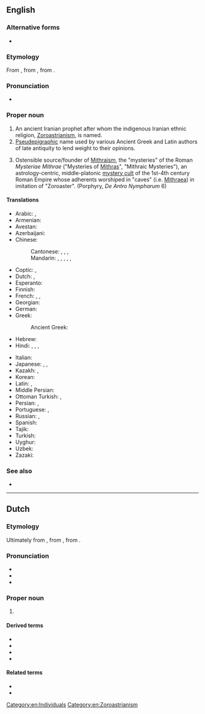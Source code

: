 ==English==
{{wikipedia}}

===Alternative forms===
* {{l|en|Zarathustra}} {{gloss|directly from Avestan}}

===Etymology===
From {{der|en|la|Zōroastrēs}}, from {{der|en|grc|Ζωροάστρης}}, from {{etyl|ae|en}} {{m|ae|sc=Avst|𐬰𐬀𐬭𐬀𐬚𐬎𐬱𐬙𐬭𐬀}}.

===Pronunciation===
* {{IPA|en|/ˌzɒɹoʊˈæstəɹ/|/ˈzɒɹoʊˌæstəɹ/}}

===Proper noun===
{{en-proper noun}}

# An ancient Iranian prophet after whom the indigenous Iranian ethnic religion, [[Zoroastrianism]], is named.
# [[pseudepigraphic|Pseudepigraphic]] name used by various Ancient Greek and Latin authors of late antiquity to lend weight to their opinions.
# {{rfc-sense|en}} Ostensible source/founder of [[Mithraism]], the "mysteries" of the Roman ''Mysteriae Mithrae'' ("Mysteries of [[Mithras]]", "Mithraic Mysteries"), an astrology-centric, middle-platonic [[mystery cult]] of the 1st-4th century Roman Empire whose adherents worshiped in "caves" (i.e. [[Mithraeum|Mithraea]]) in imitation of "Zoroaster". (Porphyry, ''De Antro Nympharum'' 6)

====Translations====
{{trans-top|founder of Zoroastrianism}}
* Arabic: {{t|ar|زَرَادُشْت|m}}, {{t|ar|زَرَادَشْت|m}}
* Armenian: {{t|hy|Զրադաշտ}}
* Avestan: {{t|ae|𐬰𐬀𐬭𐬀𐬚𐬎𐬱𐬙𐬭𐬀}}
* Azerbaijani: {{t|az|Zərdüşt}}
* Chinese:
*: Cantonese: {{t|yue|蘇魯支}}, {{t|yue|苏鲁支|tr=sou1 lou5 zi1}}, {{t|yue|瑣羅亞斯德}}, {{t|yur|琐罗亚斯德|tr=so2 lo4 aa3 si1 dak1}}
*: Mandarin: {{t|cmn|蘇魯支}}, {{t|cmn|苏鲁支|tr=Sūlǔzhī}}, {{t+|cmn|瑣羅亞斯德}}, {{t+|cmn|琐罗亚斯德|tr=Suǒluóyàsīdé}}, {{t|cmn|查拉圖斯特拉}}, {{t|cmn|查拉图斯特拉|tr=Chálātúsītèlā}}
* Coptic: {{t|cop|ⲍⲁⲣⲇⲣⲟⲩϣⲧ|m}}, {{t|cop|ⲍⲁⲣⲁⲇⲏⲥ|m}}
* Dutch: {{t|nl|Zoroaster|m}}, {{t|nl|Zarathoestra|m}}
* Esperanto: {{t|eo|Zaratuŝtro}}
* Finnish: {{t+|fi|Zarathustra}}
* French: {{t+|fr|Zoroastre|m}}, {{t|fr|Zarathushtra|m}}, {{t+|fr|Zarathoustra|m}}
* Georgian: {{t|ka|ზარათუშტრა}}
* German: {{t|de|Zarathustra|m}}
* Greek: {{t+|el|Ζωροάστρης|m}}
*: Ancient Greek: {{l|grc|Ζωροάστρης}}
* Hebrew: {{t|he|זרתוסטרא|m|tr=zaratústra}}
* Hindi: {{t|hi|ज़रथुश्त्र|m}}, {{t|hi|जारोस्टर|m}}, {{t+|hi|जरदुश्त}}, {{t+|hi|जरतुश्त|m}}
{{trans-mid}}
* Italian: {{t|it|Zoroastro|m}}
* Japanese: {{t|ja|ゾロアスター|tr=Zoroasutā|sc=Jpan}}, {{t|ja|ザラスシュトラ|tr=Zarasushutora|sc=Jpan}}, {{t|ja|ツァラトゥストラ|tr=Tsaratusutora}}
* Kazakh: {{t|kk|Зардұшт}}, {{t|kk|Заратуштра}}
* Korean: {{t|ko|^조로아스터}}
* Latin: {{t|la|Zoroaster|m}}, {{t|la|Zōroastrēs}}
* Middle Persian: {{t|pal|𐭦𐭫𐭲𐭥𐭱𐭲|ts=zardušt}}
* Ottoman Turkish: {{t|ota|زردشت|tr=Zerdüşt}}, {{t|ota|زراتشت|tr=Zeratüşt}}
* Persian: {{t+|fa|زردشت|tr=zardošt}}, {{t+|fa|زرتشت|tr=zartošt}}
* Portuguese: {{t|pt|Zoroastro|m}}, {{t|pt|Zaratustra|m}}
* Russian: {{t|ru|Зарату́стра|m}}, {{t|ru|Зороа́стр}}
* Spanish: {{t+|es|Zoroastro|m}}
* Tajik: {{t|tg|Зардушт|sc=Cyrl}}
* Turkish: {{t+|tr|Zerdüşt}}
* Uyghur: {{t|ug|زەردۇشت}}
* Uzbek: {{t|uz|Zardusht}}
* Zazaki: {{t|zza|Zerduşt}}
{{trans-bottom}}

===See also===
* {{l|en|Zoroastrian}}

[[Category:en:Individuals]]
[[Category:en:Zoroastrianism]]

----

==Dutch==

===Etymology===
Ultimately from {{der|nl|la|Zōroastrēs}}, from {{der|nl|grc|Ζωροάστρης}}, from {{der|nl|ae|𐬰𐬀𐬭𐬀𐬚𐬎𐬱𐬙𐬭𐬀}}.

===Pronunciation===
* {{IPA|nl|/ˌzoː.roːˈɑs.tər/|[ˌzoː.roʊ̯ˈɑs.tər]|qual2=Northern Standard Dutch}}
* {{hyphenation|nl|Zo|ro|as|ter|}}
* {{rhyme|nl|ɑstər}}

===Proper noun===
{{nl-proper noun|m}}

# {{l|en|Zoroaster}}
#: {{syn|nl|Zarathoestra}}

====Derived terms====
* {{l|nl|zoroastriër}}
* {{l|nl|zoroastrisch}}
* {{l|nl|zoroastrisme}}
* {{l|nl|zoroastrist}}

====Related terms====
* {{l|nl|Zarathoestra}}
* {{l|nl|zoroastristisch}}